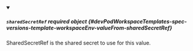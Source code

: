 


<details className="config-field" data-expandable="true" open>
<summary>

##### `sharedSecretRef` <span className="config-field-required" data-required="false">required</span> <span className="config-field-type">object</span> <span className="config-field-default"></span> <span className="config-field-enum"></span> {#devPodWorkspaceTemplates-spec-versions-template-workspaceEnv-valueFrom-sharedSecretRef}

SharedSecretRef is the shared secret to use for this value.

</summary>

<PartialSharedSecretRefreference />


</details>
